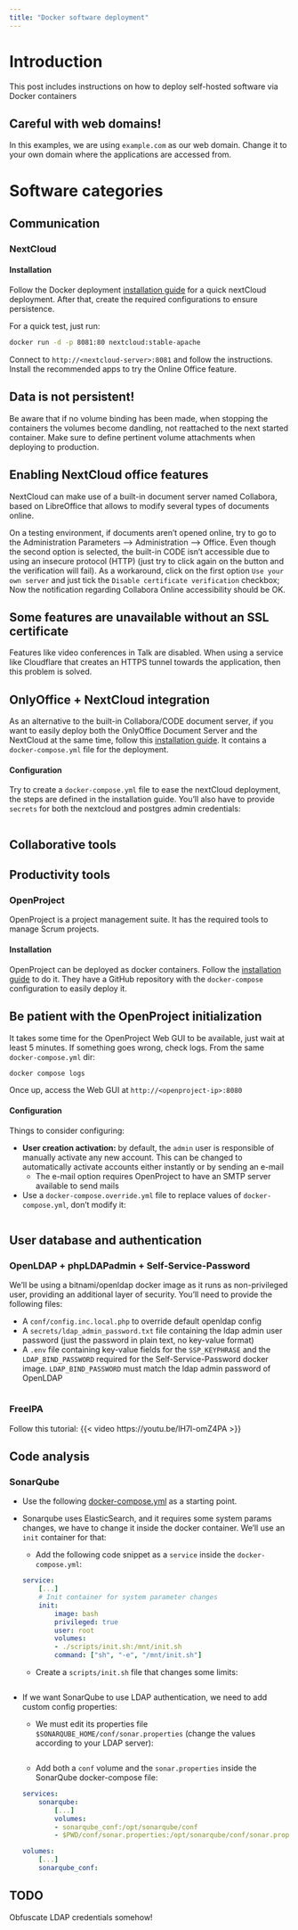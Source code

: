 ```yaml
---
title: "Docker software deployment"
---
```


# Introduction
This post includes instructions on how to deploy self-hosted software via Docker containers

:::{.callout-note}
## Careful with web domains!
In this examples, we are using `example.com` as our web domain. Change it to your own domain where the applications are accessed from.
:::

# Software categories
## Communication
### NextCloud
#### Installation
Follow the Docker deployment [installation guide](https://github.com/docker-library/docs/blob/master/nextcloud/README.md) for a quick nextCloud deployment. After that, create the required configurations to ensure persistence.

For a quick test, just run:
```bash
docker run -d -p 8081:80 nextcloud:stable-apache
```
Connect to `http://<nextcloud-server>:8081` and follow the instructions. Install the recommended apps to try the Online Office feature.

:::{.callout-warning}
## Data is not persistent!
Be aware that if no volume binding has been made, when stopping the containers the volumes become dandling, not reattached to the next started container. Make sure to define pertinent volume attachments when deploying to production.
:::

:::{.callout-note}
## Enabling NextCloud office features
NextCloud can make use of a built-in document server named Collabora, based on LibreOffice that allows to modify several types of documents online.

On a testing environment, if documents aren't opened online, try to go to the Administration Parameters --> Administration --> Office. Even though the second option is selected, the built-in CODE isn't accessible due to using an insecure protocol (HTTP) (just try to click again on the button and the verification will fail). As a workaround, click on the first option `Use your own server` and just tick the `Disable certificate verification` checkbox; Now the notification regarding Collabora Online accessibility should be OK.
:::

:::{.callout-warning}
## Some features are unavailable without an SSL certificate
Features like video conferences in Talk are disabled. When using a service like Cloudflare that creates an HTTPS tunnel towards the application, then this problem is solved.
:::

:::{.callout-note}
## OnlyOffice + NextCloud integration
As an alternative to the built-in Collabora/CODE document server, if you want to easily deploy both the OnlyOffice Document Server and the NextCloud at the same time, follow this [installation guide](https://github.com/ONLYOFFICE/docker-onlyoffice-nextcloud). It contains a `docker-compose.yml` file for the deployment.
:::

#### Configuration
Try to create a `docker-compose.yml` file to ease the nextCloud deployment, the steps are defined in the installation guide. You'll also have to provide `secrets` for both the nextcloud and postgres admin credentials:

```.yml
```

## Collaborative tools

## Productivity tools
### OpenProject
OpenProject is a project management suite. It has the required tools to manage Scrum projects.

#### Installation
OpenProject can be deployed as docker containers. Follow the [installation guide](https://www.openproject.org/docs/installation-and-operations/installation/docker/) to do it. They have a GitHub repository with the `docker-compose` configuration to easily deploy it.

:::{.callout-note}
## Be patient with the OpenProject initialization
It takes some time for the OpenProject Web GUI to be available, just wait at least 5 minutes.
If something goes wrong, check logs. From the same `docker-compose.yml` dir:
```bash
docker compose logs
``` 
:::
Once up, access the Web GUI at `http://<openproject-ip>:8080`

#### Configuration
Things to consider configuring:

* **User creation activation:** by default, the `admin` user is responsible of manually activate any new account. This can be changed to automatically activate accounts either instantly or by sending an e-mail
    * The e-mail option requires OpenProject to have an SMTP server available to send mails

* Use a `docker-compose.override.yml` file to replace values of `docker-compose.yml`, don't modify it:

```.yml
```

## User database and authentication
### OpenLDAP + phpLDAPadmin + Self-Service-Password
We'll be using a bitnami/openldap docker image as it runs as non-privileged user, providing an additional layer of security. You'll need to provide the following files:

- A `conf/config.inc.local.php` to override default openldap config
- A `secrets/ldap_admin_password.txt` file containing the ldap admin user password (just the password in plain text, no key-value format)
- A `.env` file containing key-value fields for the `SSP_KEYPHRASE` and the `LDAP_BIND_PASSWORD` required for the Self-Service-Password docker image. `LDAP_BIND_PASSWORD` must match the ldap admin password of OpenLDAP

```.yml
```


### FreeIPA
Follow this tutorial:
{{< video https://youtu.be/lH7I-omZ4PA >}}

## Code analysis
### SonarQube

* Use the following [docker-compose.yml](https://github.com/SonarSource/docker-sonarqube/blob/master/example-compose-files/sq-with-postgres/docker-compose.yml) as a starting point.
* Sonarqube uses ElasticSearch, and it requires some system params changes, we have to change it inside the docker container. We'll use an `init` container for that:
    * Add the following code snippet as a `service` inside the `docker-compose.yml`:

    ```.yml
    service:
        [...]
        # Init container for system parameter changes
        init:
            image: bash
            privileged: true
            user: root
            volumes:
            - ./scripts/init.sh:/mnt/init.sh
            command: ["sh", "-e", "/mnt/init.sh"]

    ```

    * Create a `scripts/init.sh` file that changes some limits:
    ```.bash
    ```

* If we want SonarQube to use LDAP authentication, we need to add custom config properties:

    * We must edit its properties file `$SONARQUBE_HOME/conf/sonar.properties` (change the values according to your LDAP server):

    ```.yaml

    ```

    * Add both a `conf` volume and the `sonar.properties` inside the SonarQube docker-compose file:
    ```.yaml
    services:
        sonarqube:
            [...]
            volumes:
            - sonarqube_conf:/opt/sonarqube/conf
            - $PWD/conf/sonar.properties:/opt/sonarqube/conf/sonar.properties
    
    volumes:
        [...]
        sonarqube_conf:
    ```

:::{.callout-warning}
## TODO
Obfuscate LDAP credentials somehow!
:::